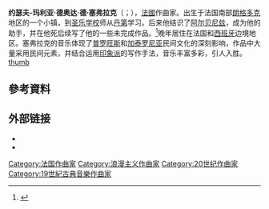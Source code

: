 {{Infobox classical
| 中文名       = 塞弗拉克
| 画像         = Déodat de Séverac.jpg
| 附注         =      
| 原文名       = Joseph-Marie Déodat de Séverac
| 国别         = 法国    
| 出生日期     = {{birth date|1872|7|20}}
| 出生地       = 圣费利克斯劳哈盖
| 逝世日期     = {{death date and age|1921|3|24|1872|7|20}}
| 逝世地       = 瑟雷
| 所属时期     = 浪漫主义，20世纪
| 所属乐派     =  
| 擅长作品类型 = 艺术歌曲，钢琴曲
| 代表作       = 钢琴组曲《在朗格多克》《塞尔达纳》，数十首艺术歌曲
| 师从         = [[马尼亚尔|马尼亚尔]]，[[丹第|丹第]]
| 学生         = 
| 官方网站     = 
}}

'''约瑟夫-玛利亚·德奥达·德·塞弗拉克'''（{{lang-fr|Joseph-Marie Déodat de Séverac}}；{{bd|1872年|7月20日|1921年|3月24日}}），[[法國|法國]]作曲家。出生于法国南部[[朗格多克|朗格多克]]地区的一个小镇，到[[圣乐学校|圣乐学校]]师从[[丹第|丹第]]学习。后来他结识了[[伊萨克·阿尔贝尼斯|阿尔贝尼兹]]，成为他的助手，并在他死后续写了他的一些未完成作品。<ref>{{Cite web|title=Déodat de Séverac- Bio, Albums, Pictures – Naxos Classical Music.|url=https://www.naxos.com/person/Deodat_de_Severac/24848.htm|access-date=2021-09-14|work=www.naxos.com|archive-date=2020-10-31|archive-url=https://web.archive.org/web/20201031083221/https://www.naxos.com/person/Deodat_de_Severac/24848.htm|dead-url=no}}</ref>晚年居住在法国和[[西班牙|西班牙]]边境地区。塞弗拉克的音乐体现了[[普罗旺斯|普罗旺斯]]和[[加泰罗尼亚|加泰罗尼亚]]民间文化的深刻影响，作品中大量采用民间元素，并结合运用[[印象主义音乐|印象派]]的写作手法，音乐丰富多彩，引人入胜。
[[file:Saint-Félix-Lauragais_-_Tombe_de_Déodat_de_Séverac.jpg|thumb]]

== 參考資料 ==
{{reflist}}

== 外部链接 ==
* {{IMSLP|id=De Séverac, Déodat}} 
* {{ChoralWiki}}

{{Authority control}}

{{DEFAULTSORT:Severac, Deodat de}}
[[Category:法国作曲家|Category:法国作曲家]]
[[Category:浪漫主义作曲家|Category:浪漫主义作曲家]]
[[Category:20世纪作曲家|Category:20世纪作曲家]]
[[Category:19世紀古典音樂作曲家|Category:19世紀古典音樂作曲家]]